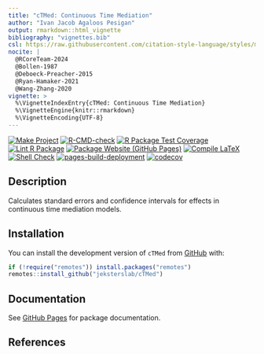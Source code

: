 ```yaml
---
title: "cTMed: Continuous Time Mediation"
author: "Ivan Jacob Agaloos Pesigan"
output: rmarkdown::html_vignette
bibliography: "vignettes.bib"
csl: https://raw.githubusercontent.com/citation-style-language/styles/master/apa.csl
nocite: |
  @RCoreTeam-2024
  @Bollen-1987
  @Deboeck-Preacher-2015
  @Ryan-Hamaker-2021
  @Wang-Zhang-2020
vignette: >
  %\VignetteIndexEntry{cTMed: Continuous Time Mediation}
  %\VignetteEngine{knitr::rmarkdown}
  %\VignetteEncoding{UTF-8}
---
```


<!-- badges: start -->
[![Make Project](https://github.com/jeksterslab/cTMed/actions/workflows/make.yml/badge.svg)](https://github.com/jeksterslab/cTMed/actions/workflows/make.yml)
[![R-CMD-check](https://github.com/jeksterslab/cTMed/actions/workflows/check-full.yml/badge.svg)](https://github.com/jeksterslab/cTMed/actions/workflows/check-full.yml)
[![R Package Test Coverage](https://github.com/jeksterslab/cTMed/actions/workflows/test-coverage.yml/badge.svg)](https://github.com/jeksterslab/cTMed/actions/workflows/test-coverage.yml)
[![Lint R Package](https://github.com/jeksterslab/cTMed/actions/workflows/lint.yml/badge.svg)](https://github.com/jeksterslab/cTMed/actions/workflows/lint.yml)
[![Package Website (GitHub Pages)](https://github.com/jeksterslab/cTMed/actions/workflows/pkgdown-gh-pages.yml/badge.svg)](https://github.com/jeksterslab/cTMed/actions/workflows/pkgdown-gh-pages.yml)
[![Compile LaTeX](https://github.com/jeksterslab/cTMed/actions/workflows/latex.yml/badge.svg)](https://github.com/jeksterslab/cTMed/actions/workflows/latex.yml)
[![Shell Check](https://github.com/jeksterslab/cTMed/actions/workflows/shellcheck.yml/badge.svg)](https://github.com/jeksterslab/cTMed/actions/workflows/shellcheck.yml)
[![pages-build-deployment](https://github.com/jeksterslab/cTMed/actions/workflows/pages/pages-build-deployment/badge.svg)](https://github.com/jeksterslab/cTMed/actions/workflows/pages/pages-build-deployment)
[![codecov](https://codecov.io/gh/jeksterslab/cTMed/branch/main/graph/badge.svg?token=KVLUET3DJ6)](https://codecov.io/gh/jeksterslab/cTMed)
<!-- badges: end -->

## Description

Calculates standard errors and confidence intervals for effects in continuous time mediation models.

## Installation

You can install the development version of `cTMed` from
[GitHub](https://github.com/jeksterslab/cTMed) with:

```r
if (!require("remotes")) install.packages("remotes")
remotes::install_github("jeksterslab/cTMed")
```

## Documentation

See
[GitHub Pages](https://jeksterslab.github.io/cTMed/index.html)
for package documentation.

## References
